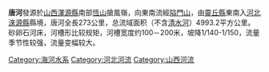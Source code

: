 {{Unreferenced|time=2020-01-16T02:48:53+00:00}}
'''唐河'''發源於[[山西|山西]][[渾源縣|渾源縣]]南部[[恆山|恆山]]搶風嶺，向東南流經[[隘門山|隘門山]]，由[[靈丘縣|靈丘縣]]東南入[[河北|河北]][[淶源縣|淶源縣]]縣境，唐河全長273公里，总流域面积（不含[[清水河|清水河]]）4993.2平方公里。砂卵石河床，河槽形比较规矩，河槽宽度约100－200米，坡降1/140-1/150，流量季节性较强，流量变幅较大。

{{中國地理小作品}}
{{海河}}

[[Category:海河水系|Category:海河水系]]
[[Category:河北河流|Category:河北河流]]
[[Category:山西河流|Category:山西河流]]